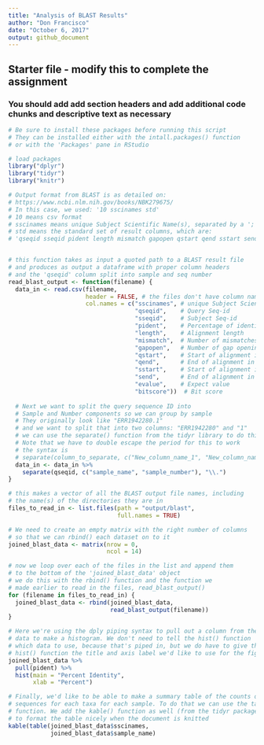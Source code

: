 ```yaml
---
title: "Analysis of BLAST Results"
author: "Don Francisco"
date: "October 6, 2017"
output: github_document
---
```


## Starter file - modify this to complete the assignment

### You should add add section headers and add additional code chunks and descriptive text as necessary

```r
# Be sure to install these packages before running this script
# They can be installed either with the intall.packages() function
# or with the 'Packages' pane in RStudio

# load packages
library("dplyr")
library("tidyr")
library("knitr")
```

```r
# Output format from BLAST is as detailed on:
# https://www.ncbi.nlm.nih.gov/books/NBK279675/
# In this case, we used: '10 sscinames std' 
# 10 means csv format
# sscinames means unique Subject Scientific Name(s), separated by a ';'
# std means the standard set of result columns, which are:
# 'qseqid sseqid pident length mismatch gapopen qstart qend sstart send evalue bitscore',


# this function takes as input a quoted path to a BLAST result file
# and produces as output a dataframe with proper column headers
# and the 'qseqid' column split into sample and seq number 
read_blast_output <- function(filename) {
  data_in <- read.csv(filename,
                      header = FALSE, # the files don't have column names in them
                      col.names = c("sscinames", # unique Subject Scientific Name(s)
                                    "qseqid",    # Query Seq-id
                                    "sseqid",    # Subject Seq-id
                                    "pident",    # Percentage of identical matches
                                    "length",    # Alignment length
                                    "mismatch",  # Number of mismatches
                                    "gapopen",   # Number of gap openings
                                    "qstart",    # Start of alignment in query
                                    "qend",      # End of alignment in query
                                    "sstart",    # Start of alignment in subject
                                    "send",      # End of alignment in subject
                                    "evalue",    # Expect value
                                    "bitscore"))  # Bit score
  
  # Next we want to split the query sequence ID into 
  # Sample and Number components so we can group by sample
  # They originally look like "ERR1942280.1"
  # and we want to split that into two columns: "ERR1942280" and "1"
  # we can use the separate() function from the tidyr library to do this
  # Note that we have to double escape the period for this to work
  # the syntax is 
  # separate(column_to_separate, c("New_column_name_1", "New_column_name_2"), "seperator")
  data_in <- data_in %>%
    separate(qseqid, c("sample_name", "sample_number"), "\\.")
}
```

```r
# this makes a vector of all the BLAST output file names, including 
# the name(s) of the directories they are in
files_to_read_in <- list.files(path = "output/blast", 
                               full.names = TRUE)

# We need to create an empty matrix with the right number of columns
# so that we can rbind() each dataset on to it
joined_blast_data <- matrix(nrow = 0, 
                            ncol = 14)

# now we loop over each of the files in the list and append them
# to the bottom of the 'joined_blast_data' object
# we do this with the rbind() function and the function we 
# made earlier to read in the files, read_blast_output()
for (filename in files_to_read_in) {
  joined_blast_data <- rbind(joined_blast_data, 
                             read_blast_output(filename))
}
```

```r
# Here we're using the dply piping syntax to pull out a column from the 
# data to make a histogram. We don't need to tell the hist() function
# which data to use, because that's piped in, but we do have to give the 
# hist() function the title and axis label we'd like to use for the figure
joined_blast_data %>%
  pull(pident) %>%
  hist(main = "Percent Identity",
       xlab = "Percent")
```

```r
# Finally, we'd like to be able to make a summary table of the counts of 
# sequences for each taxa for each sample. To do that we can use the table() 
# function. We add the kable() function as well (from the tidyr package) in order
# to format the table nicely when the document is knitted
kable(table(joined_blast_data$sscinames, 
            joined_blast_data$sample_name)
```

